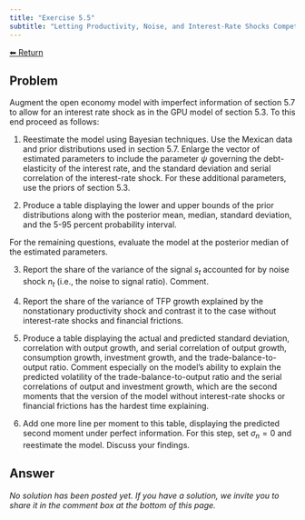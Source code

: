 ```yaml
---
title: "Exercise 5.5"
subtitle: "Letting Productivity, Noise, and Interest-Rate Shocks Compete"
---
```

<a class="return-button" href="index.qmd">⬅ Return</a>

## Problem

Augment the open economy model with imperfect information of section 5.7 to allow for an  interest rate shock  as in the GPU model of section 5.3. To this end proceed as follows:

1. Reestimate the model using Bayesian techniques. Use the Mexican data and prior distributions used in section 5.7. Enlarge the vector of estimated parameters to include the parameter $\psi$ governing the debt-elasticity of the interest rate, and the standard deviation and serial correlation of the interest-rate shock. For these additional parameters, use the priors of section 5.3. 

2. Produce a table displaying the lower and upper bounds of the prior distributions   along  with  the posterior mean, median,  standard deviation, and the 5-95 percent probability interval. 

For the remaining questions, evaluate the model at the posterior median of
 the  estimated parameters. 

3. Report the share of the variance of the signal $s_t$ accounted for by  noise shock $n_t$ (i.e., the noise to signal ratio).  Comment. 

4. Report the share of the variance of 
TFP growth explained by the nonstationary productivity shock and contrast it to the case without interest-rate shocks and financial frictions. 

5. Produce a table displaying the actual and predicted standard deviation, correlation with output growth, and serial correlation of 
output growth,
consumption growth,
investment growth, 
and the trade-balance-to-output ratio. Comment especially on the model's ability to explain the predicted volatility of the trade-balance-to-output ratio and the serial correlations of output and investment growth, which are the second moments that the version of the model   without interest-rate shocks or  financial frictions has the hardest time explaining. 

6.  Add one more line per moment to this table, displaying the predicted second moment under perfect information. For this step, set $\sigma_n=0$ and reestimate the model. 
Discuss your findings. 

## Answer

_No solution has been posted yet. If you have a solution, we invite you to share it in the comment box at the bottom of this page._